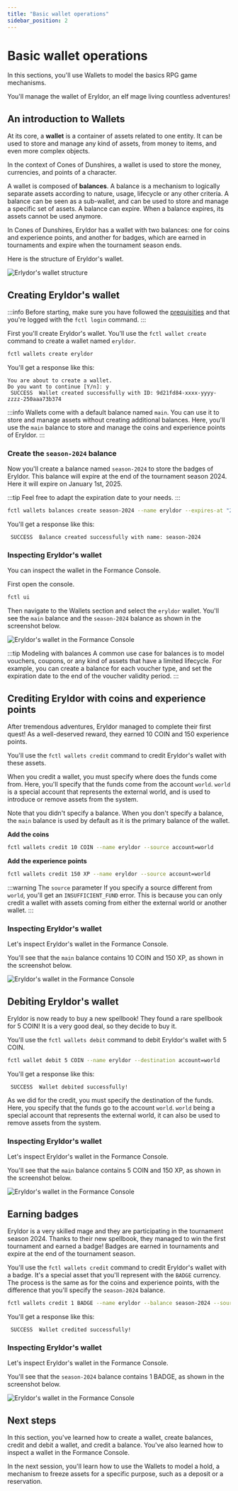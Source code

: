 ```yaml
---
title: "Basic wallet operations"
sidebar_position: 2
---
```


# Basic wallet operations

In this sections, you'll use Wallets to model the basics RPG game mechanisms.

You'll manage the wallet of Eryldor, an elf mage living countless adventures!

## An introduction to Wallets

At its core, a **wallet** is a container of assets related to one entity. It can be used to store and manage any kind of assets, from money to items, and even more complex objects. 

In the context of Cones of Dunshires, a wallet is used to store the money, currencies, and points of a character.

A wallet is composed of **balances**. A balance is a mechanism to logically separate assets according to nature, usage, lifecycle or any other criteria. A balance can be seen as a sub-wallet, and can be used to store and manage a specific set of assets. A balance can expire. When a balance expires, its assets cannot be used anymore.

In Cones of Dunshires, Eryldor has a wallet with two balances: one for coins and experience points, and another for badges, which are earned in tournaments and expire when the tournament season ends.

Here is the structure of Eryldor's wallet.

![Erlydor's wallet structure](./eryldor-wallet.png)

## Creating Eryldor's wallet

:::info
Before starting, make sure you have followed the [prequisities](../../getting-started/fctl-quick-start.mdx) and that you're logged with the `fctl login` command.
:::

First you'll create Eryldor's wallet. You'll use the `fctl wallet create` command to create a wallet named `eryldor`.

```bash
fctl wallets create eryldor
```

You'll get a response like this:

```
You are about to create a wallet.
Do you want to continue [Y/n]: y
 SUCCESS  Wallet created successfully with ID: 9d21fd84-xxxx-yyyy-zzzz-250aaa73b374
```

:::info
Wallets come with a default balance named `main`. You can use it to store and manage assets without creating additional balances. Here, you'll use the `main` balance to store and manage the coins and experience points of Eryldor.
:::

### Create the `season-2024` balance

Now you'll create a balance named `season-2024` to store the badges of Eryldor. This balance will expire at the end of the tournament season 2024. Here it will expire on January 1st, 2025. 

:::tip
Feel free to adapt the expiration date to your needs.
:::

```bash
fctl wallets balances create season-2024 --name eryldor --expires-at "2025-01-01T00:00:00Z"
```

You'll get a response like this:

```
 SUCCESS  Balance created successfully with name: season-2024
```

### Inspecting Eryldor's wallet

You can inspect the wallet in the Formance Console. 

First open the console.
```bash
fctl ui
``` 

Then navigate to the Wallets section and select the `eryldor` wallet. You'll see the `main` balance and the `season-2024` balance as shown in the screenshot below.

![Eryldor's wallet in the Formance Console](./wallet-console.png)

:::tip Modeling with balances
A common use case for balances is to model vouchers, coupons, or any kind of assets that have a limited lifecycle. For example, you can create a balance for each voucher type, and set the expiration date to the end of the voucher validity period.
:::

## Crediting Eryldor with coins and experience points

After tremendous adventures, Eryldor managed to complete their first quest! As a well-deserved reward, they earned 10 COIN and 150 experience points. 

You'll use the `fctl wallets credit` command to credit Eryldor's wallet with these assets.

When you credit a wallet, you must specify where does the funds come from. Here, you'll specify that the funds come from the account `world`. `world` is a special account that represents the external world, and is used to introduce or remove assets from the system.

Note that you didn't specify a balance. When you don't specify a balance, the `main` balance is used by default as it is the primary balance of the wallet.

**Add the coins**

```bash
fctl wallets credit 10 COIN --name eryldor --source account=world
```

**Add the experience points**

```bash
fctl wallets credit 150 XP --name eryldor --source account=world
```

:::warning The `source` parameter
If you specify a source different from `world`, you'll get an `INSUFFICIENT_FUND` error. This is because you can only credit a wallet with assets coming from either the external world or another wallet.
:::

### Inspecting Eryldor's wallet

Let's inspect Eryldor's wallet in the Formance Console.

You'll see that the `main` balance contains 10 COIN and 150 XP, as shown in the screenshot below.

![Eryldor's wallet in the Formance Console](./wallet-console-credited.png)

## Debiting Eryldor's wallet

Eryldor is now ready to buy a new spellbook! They found a rare spellbook for 5 COIN! It is a very good deal, so they decide to buy it.

You'll use the `fctl wallets debit` command to debit Eryldor's wallet with 5 COIN.

```bash
fctl wallet debit 5 COIN --name eryldor --destination account=world
```

You'll get a response like this:

```
 SUCCESS  Wallet debited successfully!
```

As we did for the credit, you must specify the destination of the funds. Here, you specify that the funds go to the account `world`. `world` being a special account that represents the external world, it can also be used to remove assets from the system.

### Inspecting Eryldor's wallet

Let's inspect Eryldor's wallet in the Formance Console.

You'll see that the `main` balance contains 5 COIN and 150 XP, as shown in the screenshot below.

![Eryldor's wallet in the Formance Console](./wallet-console-debited.png)

## Earning badges

Eryldor is a very skilled mage and they are participating in the tournament season 2024. Thanks to their new spellbook, they managed to win the first tournament and earned a badge! Badges are earned in tournaments and expire at the end of the tournament season.

You'll use the `fctl wallets credit` command to credit Eryldor's wallet with a badge. It's a special asset that you'll represent with the `BADGE` currency. The process is the same as for the coins and experience points, with the difference that you'll specify the `season-2024` balance.

```bash
fctl wallets credit 1 BADGE --name eryldor --balance season-2024 --source account=world
```

You'll get a response like this:

```
 SUCCESS  Wallet credited successfully!
```

### Inspecting Eryldor's wallet

Let's inspect Eryldor's wallet in the Formance Console.

You'll see that the `season-2024` balance contains 1 BADGE, as shown in the screenshot below.

![Eryldor's wallet in the Formance Console](./wallet-console-badges.png)

## Next steps

In this section, you've learned how to create a wallet, create balances, credit and debit a wallet, and credit a balance. You've also learned how to inspect a wallet in the Formance Console.

In the next session, you'll learn how to use the Wallets to model a hold, a mechanism to freeze assets for a specific purpose, such as a deposit or a reservation.
